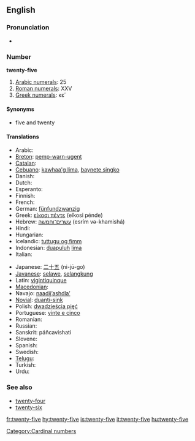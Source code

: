 ==English==

===Pronunciation===
* {{audio|en-us-twenty-five.ogg|Audio (US)}}

===Number===
'''twenty-five'''

# [[w:Arabic numerals|Arabic numerals]]: 25
# [[w:Roman numerals|Roman numerals]]: XXV
# [[w:Greek numerals|Greek numerals]]: κε΄

====Synonyms====
* five and twenty

====Translations====
{{trans-top|twenty-five}}
* Arabic: {{Arab|[[خمسة وعشرين]]}} {{unicode|(xámsa w-ʕišrīn)}}
* [[Breton]]: [[pemp-warn-ugent]]
* [[Catalan]]: {{t+|ca|vint-i-cinc}}
* [[Cebuano]]: [[kawhaa'g lima]], [[baynete singko]]
* Danish: {{t-|da|femogtyve}}
* Dutch: {{t+|nl|vijfentwintig}}
* Esperanto: {{t|eo|dudek kvin|xs=Esperanto}}
* Finnish: {{t-|fi|kaksikymmentäviisi}}
* French: {{t+|fr|vingt-cinq|m}}
* German: [[fünfundzwanzig]]
* Greek: [[είκοσι πέντε]] (eíkosi pénde)
* Hebrew: [[עשרים־וחמשה]] (esrím və-khamishá)
* Hindi: {{t+|hi|पच्चीस|tr=pacchees|xs=Hindi}}
* Hungarian: {{t+|hu|huszonöt}}
* Icelandic: [[tuttugu og fimm]] {{indecl}}
* Indonesian: [[duapuluh]] [[lima]]
* Italian: {{t+|it|venticinque}}
{{trans-mid}}
* Japanese: [[二十五]] (ni-jū-go)
* [[Javanese]]: [[selawe]], [[selangkung]]
* Latin: [[vigintiquinque]]
* [[Macedonian]]: {{t|mk|дваесет и пет|tr=dváeset i pet}}
* Navajo: [[naadįįʼashdlaʼ]]
* [[Novial]]: [[duanti-sink]]
* Polish: [[dwadzieścia pięć]]
* Portuguese: [[vinte e cinco]] {{m}}
* Romanian: {{t-|ro|douăzeci şi cinci}}
* Russian: {{t-|ru|двадцать пять|tr=dvadtsat’ pjat’}}
* Sanskrit: páñcavi{{m}}shati
* Slovene: {{t|sl|petindvajset}}
* Spanish: {{t+|es|veinticinco|m}}
* Swedish: {{t-|sv|tjugofem}}
* [[Telugu]]: {{t|te|ఇరవై ఐదు|tr=iravai aidu}}
* Turkish: {{t-|tr|yirmi beş}}
* Urdu: {{t-|ur|پچیس|tr=pacchees|xs=Urdu}}
{{trans-bottom}}

===See also===
* [[twenty-four]]
* [[twenty-six]]

[[Category:Cardinal numbers]]

[[fr:twenty-five]]
[[hy:twenty-five]]
[[is:twenty-five]]
[[it:twenty-five]]
[[hu:twenty-five]]